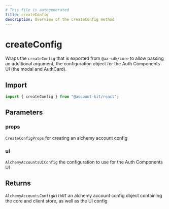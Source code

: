 ```yaml
---
# This file is autogenerated
title: createConfig
description: Overview of the createConfig method
---
```


# createConfig

Wraps the `createConfig` that is exported from `@aa-sdk/core` to allow passing
an additional argument, the configuration object for the Auth Components UI
(the modal and AuthCard).

## Import

```ts
import { createConfig } from "@account-kit/react";
```

## Parameters

### props

`CreateConfigProps`
for creating an alchemy account config

### ui

`AlchemyAccountsUIConfig`
the configuration to use for the Auth Components UI

## Returns

`AlchemyAccountsConfigWithUI`
an alchemy account config object containing the core and client store, as well as the UI config
